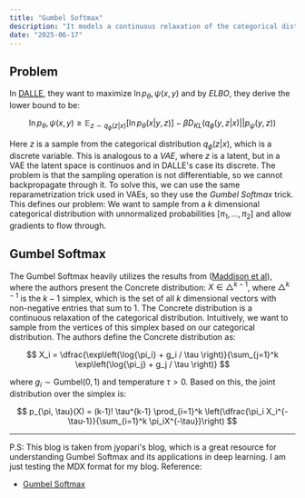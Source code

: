 ---
title: "Gumbel Softmax"
description: "It models a continuous relaxation of the categorical distribution, allowing for differentiable sampling."
date: "2025-06-17"
---

## Problem 

In [DALLE](https://arxiv.org/pdf/2102.12092), they want to maximize $\ln{p_{\theta}, \psi (x,y)}$ and by _ELBO_, they derive the lower bound to be:

$$\ln{p_{\theta}, \psi (x,y)} \geq \mathbb{E}_{z \sim q_{\phi}(z|x)}[\ln{p_{\theta}(x|y, z)}] - \beta D_{KL}(q_{\phi}(y,z|x)||p_{\psi}(y,z))$$

Here $z$ is a sample from the categorical distribution $q_{\phi}(z|x)$, which is a discrete variable.
This is analogous to a _VAE_, where $z$ is a latent, but in a VAE the latent space is continuos and in DALLE's case its discrete.
The problem is that the sampling operation is not differentiable, so we cannot backpropagate through it. To solve this, we can use the same reparametrization trick used in VAEs, so they use the _Gumbel Softmax_ trick.
This defines our problem: We want to sample from a $k$ dimensional categorical distribution with unnormalized probabilities $[{\pi}_1,...,{\pi}_2]$ and allow gradients to flow through.

## Gumbel Softmax

The Gumbel Softmax heavily utilizes the results from ([Maddison et al](https://arxiv.org/pdf/1611.00712.pdf)), where the authors present the Concrete distribution: 
$X \in \triangle^{k-1}$, where $\triangle^{k-1}$ is the $k-1$ simplex, which is the set of all $k$ dimensional vectors with non-negative entries that sum to 1. The Concrete distribution is a continuous relaxation of the categorical distribution.
Intuitively, we want to sample from the vertices of this simplex based on our categorical distribution.
The authors define the Concrete distribution as:

$$
X_i = \dfrac{\exp\left(\log{\pi_i} + g_i / \tau \right)}{\sum_{j=1}^k \exp\left(\log{\pi_j} + g_j / \tau \right)}
$$

where $g_i \sim \mathrm{Gumbel(0,1)}$ and temperature $\tau > 0$.
Based on this, the joint distribution over the simplex is: 

$$
p_{\pi, \tau}(X) = (k-1)! \tau^{k-1} \prod_{i=1}^k \left(\dfrac{\pi_i X_i^{-\tau-1}}{\sum_{i=1}^k \pi_iX^{-\tau}}\right)
$$

---
P.S: This blog is taken from jyopari's blog, which is a great resource for understanding Gumbel Softmax and its applications in deep learning. I am just testing the MDX format for my blog.
Reference:
- [Gumbel Softmax](https://jyopari.github.io/posts/gumbel)